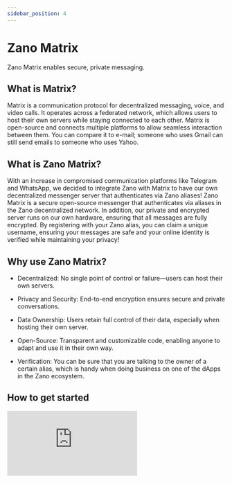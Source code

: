 ```yaml
---
sidebar_position: 4
---
```


# Zano Matrix

Zano Matrix enables secure, private messaging.

## What is Matrix?

Matrix is a communication protocol for decentralized messaging, voice, and video calls. It operates across a federated network, which allows users to host their own servers while staying connected to each other. Matrix is open-source and connects multiple platforms to allow seamless interaction between them. You can compare it to e-mail; someone who uses Gmail can still send emails to someone who uses Yahoo.

## What is Zano Matrix?

With an increase in compromised communication platforms like Telegram and WhatsApp, we decided to integrate Zano with Matrix to have our own decentralized messenger server that authenticates via Zano aliases! Zano Matrix is a secure open-source messenger that authenticates via aliases in the Zano decentralized network. In addition, our private and encrypted server runs on our own hardware, ensuring that all messages are fully encrypted. By registering with your Zano alias, you can claim a unique username, ensuring your messages are safe and your online identity is verified while maintaining your privacy!

## Why use Zano Matrix?

- Decentralized: No single point of control or failure—users can host their own servers.

- Privacy and Security: End-to-end encryption ensures secure and private conversations.

- Data Ownership: Users retain full control of their data, especially when hosting their own server.

- Open-Source: Transparent and customizable code, enabling anyone to adapt and use it in their own way.

- Verification: You can be sure that you are talking to the owner of a certain alias, which is handy when doing business on one of the dApps in the Zano ecosystem.

## How to get started

<div style={{ position: 'relative', paddingBottom: '56.25%', height: 0 }}>
  <iframe
    src="https://www.youtube.com/embed/UycIuP5_EII?si=cvi4l6YkzjL2I6q4"
    title="YouTube video player"
    style={{ 
    position: 'absolute', 
    top: 0, 
    left: 0, 
    width: '100%', 
    height: '100%' 
    }}
    frameBorder="0"
    allow="accelerometer; autoplay; clipboard-write; encrypted-media; gyroscope; picture-in-picture; web-share"
    allowFullScreen
  />
</div>

1. Like all Zano dApps, Zano Matrix requires using Zano Companion; [click here](https://docs.zano.org/docs/use/companion) if you haven't set it up already.

2. Once your Companion is ready (make sure your desktop wallet is open and unlocked), head to [https://messenger.zano.org/](https://messenger.zano.org/) and click "Connect Wallet."

3. Once connected, create a password and username.

4. Download a Matrix client (like [Element](https://element.io/download)); all clients can be found on [Matrix's website](https://matrix.org/ecosystem/clients/).

5. &#x20;After opening the app, make sure to change the server from "[matrix.org](https://messenger.zano.org/)" to "[zano.org](https://messenger.zano.org/)."

6. Use your Zano Alias as username and the password you just created to log in and get access to the Matrix server.

7. Start messaging!

Furthermore, it's possible to connect with people via the Zano Explorer.

Simply click the Matrix connection icon to be forwarded to a one-on-one chat using the Zano Matrix Messenger!

![zano-matrix-explorer](/img/use/zano-matrix/matrixexplorer.jpg)

## Frequent Asked Questions

##### **Can someone read my messages?**

No, Matrix is a secure protocol designed to protect your privacy.

##### **Does the server or Element Messenger have access to the keys of your Zano wallet?**

No, your wallet is only used to claim your username and sign a message. This allows the server to verify that you are the wallet owner setting the password.

##### **Is this messenger reliable in terms of security?**

Yes, Matrix is the respected, reviewed and popular protocol, trusted worldwide by companies and individuals who prioritize privacy.

##### **What is the advantage of logging in with a Zano Alias over a traditional account?**

You can reveal only your alias as a contact point or anonymously reach out to other alias owners. Aliases with Matrix connections can also be specified in the Zano block explorer.

##### **What happens if [zano.org](http://zano.org) goes down?**

The Zano Matrix server is replicated. In the unlikely event of hardware failure, a replica can be quickly spun up to maintain service continuity.
